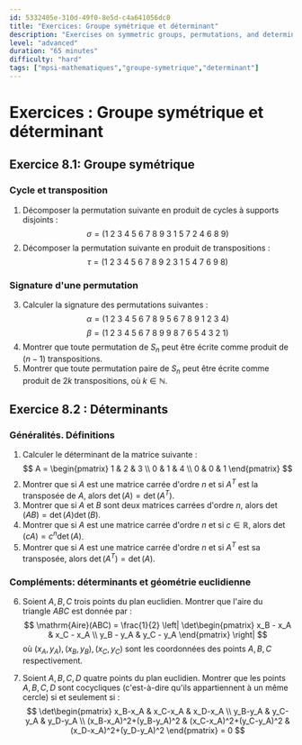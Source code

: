 ```yaml
---
id: 5332405e-310d-49f0-8e5d-c4a641056dc0
title: "Exercices: Groupe symétrique et déterminant"
description: "Exercises on symmetric groups, permutations, and determinant calculations"
level: "advanced"
duration: "65 minutes"
difficulty: "hard"
tags: ["mpsi-mathematiques","groupe-symetrique","determinant"]
---
```


# Exercices : Groupe symétrique et déterminant

## Exercice 8.1: Groupe symétrique

### Cycle et transposition

1. Décomposer la permutation suivante en produit de cycles à supports disjoints :
   $$
   \sigma = (1\ 2\ 3\ 4\ 5\ 6\ 7\ 8\ 9\ 3\ 1\ 5\ 7\ 2\ 4\ 6\ 8\ 9)
   $$
2. Décomposer la permutation suivante en produit de transpositions :
   $$
   \tau = (1\ 2\ 3\ 4\ 5\ 6\ 7\ 8\ 9\ 2\ 3\ 1\ 5\ 4\ 7\ 6\ 9\ 8)
   $$

### Signature d'une permutation

3. Calculer la signature des permutations suivantes :
   $$
   \alpha = (1\ 2\ 3\ 4\ 5\ 6\ 7\ 8\ 9\ 5\ 6\ 7\ 8\ 9\ 1\ 2\ 3\ 4)
   $$
   $$
   \beta = (1\ 2\ 3\ 4\ 5\ 6\ 7\ 8\ 9\ 9\ 8\ 7\ 6\ 5\ 4\ 3\ 2\ 1)
   $$
4. Montrer que toute permutation de $S_n$ peut être écrite comme produit de $(n-1)$ transpositions.
5. Montrer que toute permutation paire de $S_n$ peut être écrite comme produit de $2k$ transpositions, où $k\in\mathbb{N}$.

## Exercice 8.2 : Déterminants

### Généralités. Définitions

1. Calculer le déterminant de la matrice suivante :
   $$
   A = \begin{pmatrix} 1 & 2 & 3 \\ 0 & 1 & 4 \\ 0 & 0 & 1 \end{pmatrix}
   $$
2. Montrer que si $A$ est une matrice carrée d'ordre $n$ et si $A^T$ est la transposée de $A$, alors $\det(A) = \det(A^T)$.
3. Montrer que si $A$ et $B$ sont deux matrices carrées d'ordre $n$, alors $\det(AB) = \det(A)\det(B)$.
4. Montrer que si $A$ est une matrice carrée d'ordre $n$ et si $c\in\mathbb{R}$, alors $\det(cA) = c^n\det(A)$.
5. Montrer que si $A$ est une matrice carrée d'ordre $n$ et si $A^T$ est sa transposée, alors $\det(A^T) = \det(A)$.

### Compléments: déterminants et géométrie euclidienne

6. Soient $A,B,C$ trois points du plan euclidien. Montrer que l'aire du triangle $ABC$ est donnée par :
   $$
   \mathrm{Aire}(ABC) = \frac{1}{2} \left| \det\begin{pmatrix} x_B - x_A & x_C - x_A \\ y_B - y_A & y_C - y_A \end{pmatrix} \right|
   $$
   où $(x_A, y_A), (x_B, y_B), (x_C, y_C)$ sont les coordonnées des points $A,B,C$ respectivement.

7. Soient $A,B,C,D$ quatre points du plan euclidien. Montrer que les points $A,B,C,D$ sont cocycliques (c'est-à-dire qu'ils appartiennent à un même cercle) si et seulement si :
   $$
   \det\begin{pmatrix}
   x_B-x_A & x_C-x_A & x_D-x_A \\
   y_B-y_A & y_C-y_A & y_D-y_A \\
   (x_B-x_A)^2+(y_B-y_A)^2 & (x_C-x_A)^2+(y_C-y_A)^2 & (x_D-x_A)^2+(y_D-y_A)^2
   \end{pmatrix} = 0
   $$